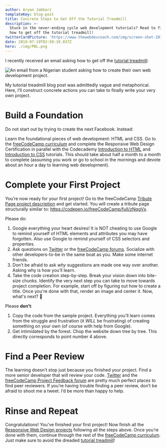 ```yaml
---
author: Aryan Jabbari
templateKey: blog-post
title: Concrete Steps to Get Off the Tutorial Treadmill
description: >-
  Stuck in the never-ending cycle web development tutorials? Read to find out
  how to get off the tutorial treadmill!
twitterCardPicture: 'https://www.thewebdevcoach.com/img/screen-shot-2019-07-18-at-11.00.24-pm.png'
date: 2019-07-19T02:59:19.037Z
hero: ./img/PBL.png
---
```

I recently received an email asking how to get off the [tutorial treadmill](https://www.thewebdevcoach.com/blog/2018-12-14-learning-to-code-get-off-the-tutorial-treadmill/):

![An email from a Nigerian student asking how to create their own web development project.](/img/screen-shot-2019-07-18-at-11.00.24-pm.png)

My tutorial treadmill blog post was admittedly vague and metaphorical. Here, I’ll construct concrete actions you can take to finally write your very own project.

# Build a Foundation

Do not start out by trying to create the next Facebook. Instead:

Learn the foundational pieces of web development: HTML and CSS. Go to the [freeCodeCamp curriculum](https://learn.freecodecamp.org/) and complete the Responsive Web Design Certification in parallel with the Codecademy [Introduction to HTML](https://www.codecademy.com/learn/learn-html) and [Introduction to CSS](https://www.codecademy.com/learn/learn-css) tutorials. This should take about half a month to a month to complete (assuming you work or go to school in the mornings and devote about an hour a day to learning web development).

# Complete your First Project

You’re now ready for your first project! Go to the freeCodeCamp [Tribute Page project description](https://learn.freecodecamp.org/responsive-web-design/responsive-web-design-projects/build-a-tribute-page) and get started. You will create a tribute page structurally similar to:  <https://codepen.io/freeCodeCamp/full/zNqgVx>.

Please do:

1. Google everything your heart desires! It is NOT cheating to use Google to remind yourself of HTML elements and attributes you may have forgotten. Also use Google to remind yourself of CSS selectors and properties.
2. Ask questions on [Twitter](https://twitter.com/aryanjabbari)  or the [freeCodeCamp forums](https://www.freecodecamp.org/forum/). Socialize with other developers-to-be in the same boat as you. Make some internet friends.
3. Don’t be afraid to ask _why_ suggestions are made one way over another. Asking why is how you’ll learn.
4. Take the code creation step-by-step. Break your vision down into bite-size chunks. Identify the very next step you can take to move towards project completion. For example, start off by figuring out how to create a title. Once you're done with that, render an image and center it. Now, what's next? 🤔

Please **don’t**:

1. Copy the code from the sample project. Everything you’ll learn comes from the struggle and frustration (it _WILL_ be frustrating) of creating something on your own (of course with help from Google).
2. Get intimidated by the forest. Chop the website down tree by tree. This directly corresponds to point number 4 above.

# Find a Peer Review

The learning doesn’t stop just because you finished your project. Find a more senior developer that will review your code. [Twitter](https://twitter.com/aryanjabbari) and the [freeCodeCamp Project Feedback forum](https://www.freecodecamp.org/forum/c/project-feedback) are pretty much perfect places to find peer reviewers. If you’re having trouble finding a peer review, don’t be afraid to shoot me a tweet. I’d be more than happy to help.

# Rinse and Repeat

Congratulations! You’ve finished your first project! Now finish all the [Responsive Web Design projects](https://learn.freecodecamp.org/responsive-web-design/responsive-web-design-projects) following all the steps above. Once you’re done with them, continue through the rest of the [freeCodeCamp curriculum](https://learn.freecodecamp.org/). Just make sure to avoid the dreaded [tutorial treadmill](https://www.thewebdevcoach.com/blog/2018-12-14-learning-to-code-get-off-the-tutorial-treadmill/)!
